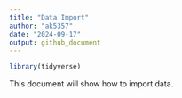 ```yaml
---
title: "Data Import"
author: "ak5357"
date: "2024-09-17"
output: github_document
---
```


```r
library(tidyverse)
```

This document will show how to import data.



